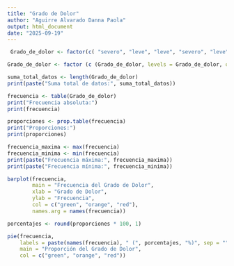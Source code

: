---
title: "Grado de Dolor"
author: "Aguirre Alvarado Danna Paola"
output: html_document
date: "2025-09-19"
---

```{r}
 Grado_de_dolor <- factor(c( "severo", "leve", "leve", "severo", "leve", "leve", "leve", "moderado", "moderado", "moderado", "moderado", "severo", "severo" , "moderado", "leve", "severo", "leve", "severo", "severo","severo", "leve", "moderado","severo", "severo","leve","leve","leve","severo","severo","leve"))

```

```{r}
Grado_de_dolor <- factor (c (Grado_de_dolor, levels = Grado_de_dolor, ordered = TRUE))
```

```{r}
suma_total_datos <- length(Grado_de_dolor)
print(paste("Suma total de datos:", suma_total_datos))
```

```{r}
frecuencia <- table(Grado_de_dolor)
print("Frecuencia absoluta:")
print(frecuencia)

```

```{r}
proporciones <- prop.table(frecuencia)
print("Proporciones:")
print(proporciones)
```

```{r}
frecuencia_maxima <- max(frecuencia)
frecuencia_minima <- min(frecuencia)
print(paste("Frecuencia máxima:", frecuencia_maxima))
print(paste("Frecuencia mínima:", frecuencia_minima))
```

```{r}
barplot(frecuencia,
        main = "Frecuencia del Grado de Dolor",
        xlab = "Grado de Dolor",
        ylab = "Frecuencia",
        col = c("green", "orange", "red"),
        names.arg = names(frecuencia))
```

```{r}
porcentajes <- round(proporciones * 100, 1)
```

```{r}
pie(frecuencia,
    labels = paste(names(frecuencia), " (", porcentajes, "%)", sep = ""),
    main = "Proporción del Grado de Dolor",
    col = c("green", "orange", "red"))
```
